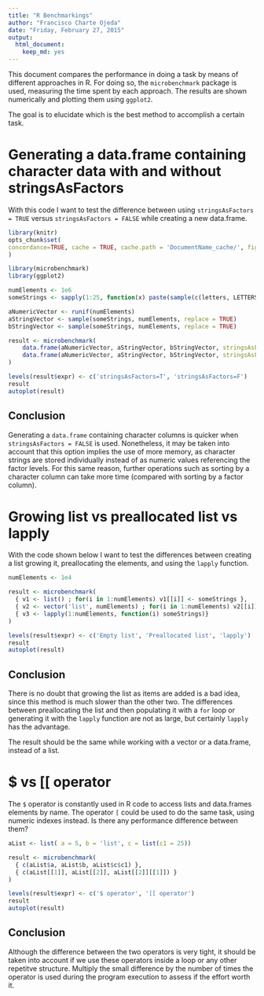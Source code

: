 ```yaml
---
title: "R Benchmarkings"
author: "Francisco Charte Ojeda"
date: "Friday, February 27, 2015"
output:
  html_document:
    keep_md: yes
---
```


This document compares the performance in doing a task by means of different approaches in R. For doing so, the `microbenchmark` package is used, measuring the time spent by each approach. The results are shown numerically and plotting them using `ggplot2`.

The goal is to elucidate which is the best method to accomplish a certain task.

Generating a data.frame containing character data with and without stringsAsFactors
=================

With this code I want to test the difference between using `stringsAsFactors = TRUE` versus `stringsAsFactors = FALSE` while creating a new data.frame.

```r
library(knitr)
opts_chunk$set(
concordance=TRUE, cache = TRUE, cache.path = 'DocumentName_cache/', fig.path='figure/'
)
```

```r
library(microbenchmark)
library(ggplot2)

numElements <- 1e6
someStrings <- sapply(1:25, function(x) paste(sample(c(letters, LETTERS), 10, replace = TRUE), collapse = ""))

aNumericVector <- runif(numElements)
aStringVector <- sample(someStrings, numElements, replace = TRUE)
bStringVector <- sample(someStrings, numElements, replace = TRUE)

result <- microbenchmark(
    data.frame(aNumericVector, aStringVector, bStringVector, stringsAsFactors = TRUE),
    data.frame(aNumericVector, aStringVector, bStringVector, stringsAsFactors = FALSE)
)
```

```r
levels(result$expr) <- c('stringsAsFactors=T', 'stringsAsFactors=F')
result
autoplot(result)
```

Conclusion
----------------
Generating a `data.frame` containing character columns is quicker when `stringsAsFactors = FALSE` is used. Nonetheless, it may be taken into account that this option implies the use of more memory, as character strings are stored individually instead of as numeric values referencing the factor levels. For this same reason, further operations such as sorting by a character column can take more time (compared with sorting by a factor column).

Growing list vs preallocated list vs lapply
===============
With the code shown below I want to test the differences between creating a list growing it, preallocating the elements, and using the `lapply` function. 

```r
numElements <- 1e4

result <- microbenchmark(
  { v1 <- list() ; for(i in 1:numElements) v1[[i]] <- someStrings },
  { v2 <- vector('list', numElements) ; for(i in 1:numElements) v2[[i]] <- someStrings },
  { v3 <- lapply(1:numElements, function(i) someStrings)}
)
```

```r
levels(result$expr) <- c('Empty list', 'Preallocated list', 'lapply')
result 
autoplot(result)
```

Conclusion
----------------
There is no doubt that growing the list as items are added is a bad idea, since this method is much slower than the other two. The differences between preallocating the list and then populating it with a `for` loop or generating it with the `lapply` function are not as large, but certainly `lapply` has the advantage.

The result should be the same while working with a vector or a data.frame, instead of a list.

$ vs [[ operator
==============
The `$` operator is constantly used in R code to access lists and data.frames elements by name. The operator `[` could be used to do the same task, using numeric indexes instead. Is there any performance difference between them?


```r
aList <- list( a = 5, b = 'list', c = list(c1 = 25))

result <- microbenchmark(
  { c(aList$a, aList$b, aList$c$c1) }, 
  { c(aList[[1]], aList[[2]], aList[[2]][[1]]) }
)
```

```r
levels(result$expr) <- c('$ operator', '[[ operator')
result 
autoplot(result)
```

Conclusion
------------
Although the difference between the two operators is very tight, it should be taken into account if we use these operators inside a loop or any other repetitve structure. Multiply the small difference by the number of times the operator is used during the program execution to assess if the effort worth it. 


